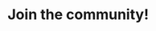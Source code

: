 # Join the community!

<!--  TODO: where to find help and community (discord), discord 101, code of conduct, planned events, schedules-->